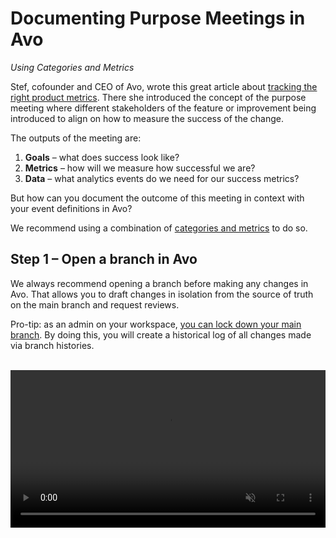 # Documenting Purpose Meetings in Avo

_Using Categories and Metrics_

Stef, cofounder and CEO of Avo, wrote this great article about [tracking the right product metrics](https://www.avo.app/blog/tracking-the-right-product-metrics). There she introduced the concept of the purpose meeting where different stakeholders of the feature or improvement being introduced to align on how to measure the success of the change.

The outputs of the meeting are:

1. **Goals** – what does success look like?
2. **Metrics** – how will we measure how successful we are?
3. **Data** – what analytics events do we need for our success metrics?

But how can you document the outcome of this meeting in context with your event definitions in Avo?

We recommend using a combination of [categories and metrics](/data-design/organizing-metrics-and-events#a-namecategoriesa-categories) to do so.

## Step 1 – Open a branch in Avo

We always recommend opening a branch before making any changes in Avo. That allows you to draft changes in isolation from the source of truth on the main branch and request reviews.

Pro-tip: as an admin on your workspace, [you can lock down your main branch](https://www.avo.app/blog/product-announcement-built-for-collaboration). By doing this, you will create a historical log of all changes made via branch histories.

<br />
<video
  controls
  loop
  muted
  width="100%"
  autoPlay
  src={'/docs/images/best-practices/day-to-day-workflow/open-branch.mp4'}
  alt="Opening a branch"
/>
_Example: Opening a branch_

## Step 2 – Find or create the relevant category

We recommend using categories to organize your metrics and events. Categories normally represent a feature, a set of related features or important user flows.

We recommend picking a single category to document the results from the purpose meeting. The feature or improvement that you are making could of course be related to more than one, so simply pick the one that you feel like is the most relevant one.

<br />
<video
  controls
  loop
  muted
  width="100%"
  autoPlay
  src={
    '/docs/images/best-practices/documenting-purpose-meetings-in-avo/create-category.mp4'
  }
  alt="Creating a category"
/>

_Example: Creating a category_

## Step 3 – Document your goals and discussions

Here you have the flexibility to format your goals and discussions as you like. We like to document important findings such as the topic of the meeting, the problem that the feature or improvement is addressing, and of course the goals.

Here’s an example of what we documented following a purpose meeting about our collaborators feature:

![Metric example](/images/best-practices/documenting-purpose-meetings-in-avo/purpose-meeting-in-category-description.png)

_Example: Goals and discussions in category description field_

## Step 4 – Add your metrics

Define your metric in the category (you can also add it to other categories if you want!). Currently you can define four types of metrics: funnel, segmentation, proportion and retention. This will help you remember how you intended to structure your metric in your analytics platform later, and for other people to easily do it themselves. We love self-serve analytics culture!

![Metric example](/images/best-practices/day-to-day-workflow/metric-example.png)

_Example: Metric definition_

## Step 5 – Add your events

Finally you are ready to add your events and structure them the way you need to for your success metrics. You can do this from either the metrics view (to help you understand which properties you need to filter or segment by) or directly in the category view.

And here’s an example of the final result:

![Purpose meeting example](/images/best-practices/day-to-day-workflow/category-example.png)

_Example: Purpose meeting outcome_

Thoroughly documenting your Purpose Meeting outcomes and conversations is one critical step in making sure your product and analytics data stands the test of time. Sure, it’s just another step in the pipeline now, but think how much easier it will be to onboard a new team member, or to iterate on analytic choices in the future. Your data quality will thank you!

With Avo you create this single source of truth to future-proof the insights in your product analytics to create reliable data now and tomorrow. [Start using Avo today to create better data practices for tomorrow](https://www.avo.app/onboarding).
